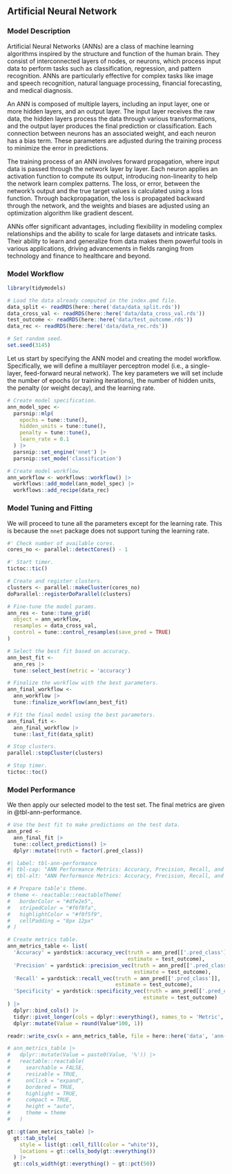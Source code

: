 
## Artificial Neural Network

### Model Description

Artificial Neural Networks (ANNs) are a class of machine learning algorithms inspired by the structure and function of the human brain. They consist of interconnected layers of nodes, or neurons, which process input data to perform tasks such as classification, regression, and pattern recognition. ANNs are particularly effective for complex tasks like image and speech recognition, natural language processing, financial forecasting, and medical diagnosis.

An ANN is composed of multiple layers, including an input layer, one or more hidden layers, and an output layer. The input layer receives the raw data, the hidden layers process the data through various transformations, and the output layer produces the final prediction or classification. Each connection between neurons has an associated weight, and each neuron has a bias term. These parameters are adjusted during the training process to minimize the error in predictions.

The training process of an ANN involves forward propagation, where input data is passed through the network layer by layer. Each neuron applies an activation function to compute its output, introducing non-linearity to help the network learn complex patterns. The loss, or error, between the network's output and the true target values is calculated using a loss function. Through backpropagation, the loss is propagated backward through the network, and the weights and biases are adjusted using an optimization algorithm like gradient descent.

ANNs offer significant advantages, including flexibility in modeling complex relationships and the ability to scale for large datasets and intricate tasks. Their ability to learn and generalize from data makes them powerful tools in various applications, driving advancements in fields ranging from technology and finance to healthcare and beyond.

### Model Workflow

```r

library(tidymodels)

# Load the data already computed in the index.qmd file.
data_split <- readRDS(here::here('data/data_split.rds'))
data_cross_val <- readRDS(here::here('data/data_cross_val.rds'))
test_outcome <- readRDS(here::here('data/test_outcome.rds'))
data_rec <- readRDS(here::here('data/data_rec.rds'))

# Set random seed.
set.seed(3145)

```

Let us start by specifying the ANN model and creating the model workflow. Specifically, we will define a multilayer perceptron model (i.e., a single-layer, feed-forward neural network). The key parameters we will set include the number of epochs (or training iterations), the number of hidden units, the penalty (or weight decay), and the learning rate.

```r

# Create model specification.
ann_model_spec <-
  parsnip::mlp(
    epochs = tune::tune(),
    hidden_units = tune::tune(),
    penalty = tune::tune(),
    learn_rate = 0.1
  ) |>
  parsnip::set_engine('nnet') |>
  parsnip::set_mode('classification')

# Create model workflow.
ann_workflow <- workflows::workflow() |>
  workflows::add_model(ann_model_spec) |>
  workflows::add_recipe(data_rec)

```


### Model Tuning and Fitting

We will proceed to tune all the parameters except for the learning rate. This is because the `nnet` package does not support tuning the learning rate.

```r

#' Check number of available cores.
cores_no <- parallel::detectCores() - 1

#' Start timer.
tictoc::tic()

# Create and register clusters.
clusters <- parallel::makeCluster(cores_no)
doParallel::registerDoParallel(clusters)

# Fine-tune the model params.
ann_res <- tune::tune_grid(
  object = ann_workflow,
  resamples = data_cross_val,
  control = tune::control_resamples(save_pred = TRUE)
)

# Select the best fit based on accuracy.
ann_best_fit <- 
  ann_res |> 
  tune::select_best(metric = 'accuracy')

# Finalize the workflow with the best parameters.
ann_final_workflow <- 
  ann_workflow |>
  tune::finalize_workflow(ann_best_fit)

# Fit the final model using the best parameters.
ann_final_fit <- 
  ann_final_workflow |> 
  tune::last_fit(data_split)

# Stop clusters.
parallel::stopCluster(clusters)

# Stop timer.
tictoc::toc()

```

### Model Performance

We then apply our selected model to the test set. The final metrics are given in @tbl-ann-performance.

```r

# Use the best fit to make predictions on the test data.
ann_pred <- 
  ann_final_fit |> 
  tune::collect_predictions() |>
  dplyr::mutate(truth = factor(.pred_class))

```


```r
#| label: tbl-ann-performance
#| tbl-cap: "ANN Performance Metrics: Accuracy, Precision, Recall, and Specificity."
#| tbl-alt: "ANN Performance Metrics: Accuracy, Precision, Recall, and Specificity."

# # Prepare table's theme.
# theme <- reactable::reactableTheme(
#   borderColor = "#dfe2e5",
#   stripedColor = "#f6f8fa", 
#   highlightColor = "#f0f5f9",
#   cellPadding = "8px 12px"
# )

# Create metrics table.
ann_metrics_table <- list(
  'Accuracy' = yardstick::accuracy_vec(truth = ann_pred[['.pred_class']],
                                       estimate = test_outcome),
  'Precision' = yardstick::precision_vec(truth = ann_pred[['.pred_class']],
                                         estimate = test_outcome),
  'Recall' = yardstick::recall_vec(truth = ann_pred[['.pred_class']],
                                   estimate = test_outcome),
  'Specificity' = yardstick::specificity_vec(truth = ann_pred[['.pred_class']],
                                            estimate = test_outcome)
) |>
  dplyr::bind_cols() |>
  tidyr::pivot_longer(cols = dplyr::everything(), names_to = 'Metric', values_to = 'Value') |>
  dplyr::mutate(Value = round(Value*100, 1))

readr::write_csv(x = ann_metrics_table, file = here::here('data', 'ann-metrics.csv'))

# ann_metrics_table |>
#   dplyr::mutate(Value = paste0(Value, '%')) |>
#   reactable::reactable(
#     searchable = FALSE, 
#     resizable = TRUE,
#     onClick = "expand",
#     bordered = TRUE,
#     highlight = TRUE, 
#     compact = TRUE,
#     height = "auto",
#     theme = theme
#   )

gt::gt(ann_metrics_table) |>
  gt::tab_style(
    style = list(gt::cell_fill(color = "white")),
    locations = gt::cells_body(gt::everything())
  ) |>
  gt::cols_width(gt::everything() ~ gt::pct(50))

```



